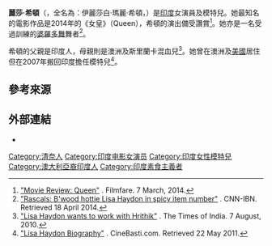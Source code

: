 {{艺人
| 姓名     = 麗莎·希頓
| 類型     = 女演員
| 圖片     = Lisa Haydon snapped wearing Mishru’s Supernova collection (01).jpg
| 圖片尺寸 = 250px
| 綽號     = 
| 國籍     = {{IND}}
| birthname = Elisabeth Marie Haydon
| 出生日期 = {{birth date and age|1986|6|17}}
| 出生地點 = {{IND}}[[金奈|金奈]]
| 職業     = [[演員|演員]]、[[模特兒|模特兒]]、時裝設計師
| 語言     = 
| 教育程度 = 
| 宗教信仰 = 
| 配偶     = {{marriage|Dino Lalwani|2016}}
| 伴侶     = 
| 兒女     = Zack Lalwani
| 父母     = 
| 亲属     = 
| 出道作   = 
| 出道日期 = 
| 代表作   =  
| 活躍年代 = 2010年至今
| 網站     = 
| IMDb    = 3629863
| 現任成員 = 
| 過往成員 = 
}}

'''麗莎·希頓'''（{{lang-en|'''Lisa Haydon'''}}，全名為：伊麗莎白·瑪麗·希頓，{{bd|1986年|6月17日|catIdx=H}}）是[[印度|印度]]女演員及模特兒。她最知名的電影作品是2014年的《女皇》（Queen），希頓的演出備受讚賞<ref>[http://www.filmfare.com/reviews/movie-review-queen-5546.html "Movie Review: Queen"] {{Wayback|url=http://www.filmfare.com/reviews/movie-review-queen-5546.html |date=20140310112517 }}. Filmfare. 7 March, 2014.</ref>。她亦是一名受過訓練的[[婆羅多舞|婆羅多舞]]舞者<ref>[http://ibnlive.in.com/photogallery/4831-8.html "Rascals: B'wood hottie Lisa Haydon in spicy item number"] {{Wayback|url=http://ibnlive.in.com/photogallery/4831-8.html |date=20140419020104 }}. CNN-IBN. Retrieved 18 April 2014.</ref>。

希頓的父親是印度人，母親則是澳洲及斯里蘭卡混血兒<ref>[http://timesofindia.indiatimes.com/entertainment/bollywood/news-interviews/Lisa-Haydon-wants-to-work-with-Hrithik/articleshow/6265852.cms?referral=PM "Lisa Haydon wants to work with Hrithik"] {{Wayback|url=http://timesofindia.indiatimes.com/entertainment/bollywood/news-interviews/Lisa-Haydon-wants-to-work-with-Hrithik/articleshow/6265852.cms?referral=PM |date=20160204123044 }}. The Times of India. 7 August, 2010.</ref>。她曾在澳洲及[[美國|美國]]居住但在2007年搬回印度擔任模特兒<ref>[http://www.movies.com.pk/celebrity/Lisa-Haydon/5571/biography "Lisa Haydon Biography"] {{Wayback|url=http://www.movies.com.pk/celebrity/Lisa-Haydon/5571/biography |date=20140903215442 }}. CineBasti.com. Retrieved 22 May 2011.</ref>。

== 參考來源 ==
<references/> 

== 外部連結 ==
* {{imdb name|id=3629863}}

{{DEFAULTSORT: Haydon, Lisa}}
[[Category:清奈人|Category:清奈人]]
[[Category:印度电影女演员|Category:印度电影女演员]]
[[Category:印度女性模特兒|Category:印度女性模特兒]]
[[Category:澳大利亞裔印度人|Category:澳大利亞裔印度人]]
[[Category:印度素食主義者|Category:印度素食主義者]]